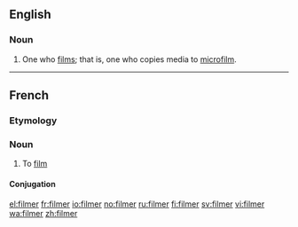 ==English==

===Noun===
{{en-noun}}

# One who [[film]]s; that is, one who copies media to [[microfilm]].
----
==French==

===Etymology===
{{suffix|film|er|lang=fr}}

===Noun===
{{fr-noun|m}}

# To [[film]]

====Conjugation====
{{fr-conj-er|film|avoir}}

[[el:filmer]]
[[fr:filmer]]
[[io:filmer]]
[[no:filmer]]
[[ru:filmer]]
[[fi:filmer]]
[[sv:filmer]]
[[vi:filmer]]
[[wa:filmer]]
[[zh:filmer]]
